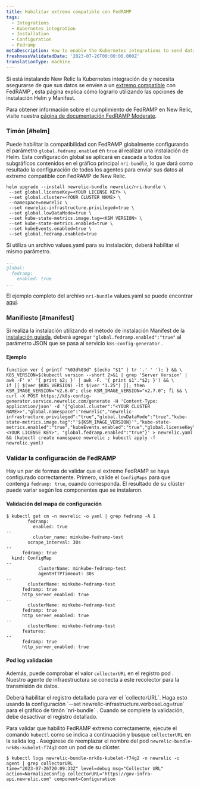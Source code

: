 ```yaml
---
title: Habilitar extremo compatible con FedRAMP
tags:
  - Integrations
  - Kubernetes integration
  - Installation
  - Configuration
  - Fedramp
metaDescription: How to enable the Kubernetes integrations to send data to the New Relic FedRamp-compliant endpoints.
freshnessValidatedDate: '2023-07-26T00:00:00.000Z'
translationType: machine
---
```


Si está instalando New Relic la Kubernetes integración de y necesita asegurarse de que sus datos se envíen a un [extremo compatible](/docs/security/security-privacy/compliance/fedramp-compliant-endpoints/) con FedRAMP , esta página explica cómo lograrlo utilizando las opciones de instalación Helm y Manifest.

Para obtener información sobre el cumplimiento de FedRAMP en New Relic, visite nuestra [página de documentación FedRAMP Moderate](/docs/security/security-privacy/compliance/certificates-standards-regulations/fedramp/).

### Timón [#helm]

Puede habilitar la compatibilidad con FedRAMP globalmente configurando el parámetro `global.fedramp.enabled` en `true` al realizar una instalación de Helm. Esta configuración global se aplicará en cascada a todos los subgráficos contenidos en el gráfico principal `nri-bundle`, lo que dará como resultado la configuración de todos los agentes para enviar sus datos al extremo compatible con FedRAMP de New Relic.

```shell
helm upgrade --install newrelic-bundle newrelic/nri-bundle \
 --set global.licenseKey=<YOUR LICENSE KEY> \
 --set global.cluster=<YOUR CLUSTER NAME> \
 --namespace=newrelic \
 --set newrelic-infrastructure.privileged=true \
 --set global.lowDataMode=true \
 --set kube-state-metrics.image.tag=<KSM VERSION> \
 --set kube-state-metrics.enabled=true \
 --set kubeEvents.enabled=true \
 --set global.fedramp.enabled=true
```

Si utiliza un archivo values.yaml para su instalación, deberá habilitar el mismo parámetro.

```yaml
...
global:
  fedramp:
    enabled: true
...
```

El ejemplo completo del archivo `nri-bundle` values.yaml se puede encontrar [aquí](https://github.com/newrelic/helm-charts/blob/master/charts/nri-bundle/values.yaml).

### Manifiesto [#manifest]

Si realiza la instalación utilizando el método de instalación Manifest de la [instalación guiada](https://one.newrelic.com/nr1-core?account=2498654&state=d1aae74b-0ad6-b0f3-093d-cc89ecf89234), deberá agregar `"global.fedramp.enabled":"true"` al parámetro JSON que se pasa al servicio `k8s-config-generator` .

#### Ejemplo

```shell
function ver { printf "%03d%03d" $(echo "$1" | tr '.' ' '); } && \
K8S_VERSION=$(kubectl version --short 2>&1 | grep 'Server Version' | awk -F' v' '{ print $2; }' | awk -F. '{ print $1"."$2; }') && \
if [[ $(ver $K8S_VERSION) -lt $(ver "1.25") ]]; then KSM_IMAGE_VERSION="v2.6.0"; else KSM_IMAGE_VERSION="v2.7.0"; fi && \
curl -X POST https://k8s-config-generator.service.newrelic.com/generate -H 'Content-Type: application/json' -d '{"global.cluster":"<YOUR CLUSTER NAME>>","global.namespace":"newrelic","newrelic-infrastructure.privileged":"true","global.lowDataMode":"true","kube-state-metrics.image.tag":"'${KSM_IMAGE_VERSION}'","kube-state-metrics.enabled":"true","kubeEvents.enabled":"true","global.licenseKey":"<YOUR LICENSE KEY>", "global.fedramp.enabled":"true"}' > newrelic.yaml && (kubectl create namespace newrelic ; kubectl apply -f newrelic.yaml)
```

### Validar la configuración de FedRAMP

Hay un par de formas de validar que el extremo FedRAMP se haya configurado correctamente. Primero, valide el `ConfigMaps` para que contenga `fedramp: true`, cuando corresponda. El resultado de su clúster puede variar según los componentes que se instalaron.

#### Validación del mapa de configuración

```
$ kubectl get cm -n newrelic -o yaml | grep fedramp -A 1
        fedramp:
          enabled: true
--
          cluster_name: minkube-fedramp-test
        scrape_interval: 30s
--
      fedramp: true
  kind: ConfigMap
--
            clusterName: minkube-fedramp-test
            agentHTTPTimeout: 30s
--
        clusterName: minkube-fedramp-test
      fedramp: true
      http_server_enabled: true
--
        clusterName: minkube-fedramp-test
      fedramp: true
      http_server_enabled: true
--
        clusterName: minkube-fedramp-test
      features:
--
      fedramp: true
      http_server_enabled: true
```

#### Pod log validación

Además, puede comprobar el valor `collectorURL` en el registro pod . Nuestro agente de infraestructura se conecta a este recolector para la transmisión de datos.

<Callout title="Registro DETALLADO REQUERIDO">
  Deberá habilitar el registro detallado para ver el `collectorURL`. Haga esto usando la configuración `--set newrelic-infrastructure.verboseLog=true` para el gráfico de timón `nri-bundle` . Cuando se complete la validación, debe desactivar el registro detallado.
</Callout>

Para validar que habilitó FedRAMP extremo correctamente, ejecute el comando `kubectl` como se indica a continuación y busque `collectorURL` en la salida log . Asegúrese de reemplazar el nombre del pod `newrelic-bundle-nrk8s-kubelet-f74g2` con un pod de su clúster.

```
$ kubectl logs newrelic-bundle-nrk8s-kubelet-f74g2 -n newrelic -c agent | grep collectorURL
time="2023-07-26T20:09:33Z" level=debug msg="Collector URL" action=NormalizeConfig collectorURL="https://gov-infra-api.newrelic.com" component=Configuration
```